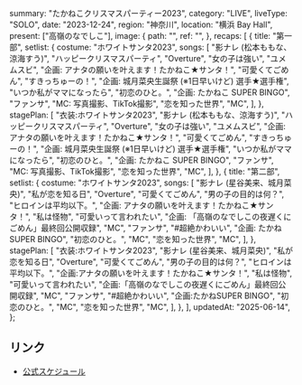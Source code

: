  summary: "たかねこクリスマスパーティー2023",
  category: "LIVE",
  liveType: "SOLO",
  date: "2023-12-24",
  region: "神奈川",
  location: "横浜 Bay Hall",
  present: ["高嶺のなでしこ"],
  image: {
    path: "",
    ref: "",
  },
  recaps: [
    {
      title: "第一部",
      setlist: {
        costume: "ホワイトサンタ2023",
        songs: [
          "影ナレ (松本ももな、涼海すう)",
          "ハッピークリスマスパーティ",
          "Overture",
          "女の子は強い",
          "ユメムスビ",
          "企画: アナタの願いを叶えます！たかねこ★サンタ！",
          "可愛くてごめん",
          "すきっちゅーの！",
          "企画: 城月菜央生誕祭 (※1日早いけど) 選手★選手権",
          "いつか私がママになったら",
          "初恋のひと。",
          "企画: たかねこ SUPER BINGO",
          "ファンサ",
          "MC: 写真撮影、TikTok撮影",
          "恋を知った世界",
          "MC",
        ],
      },
      stagePlan: [
        "衣装:ホワイトサンタ2023",
        "影ナレ (松本ももな、涼海すう)",
        "ハッピークリスマスパーティ",
        "Overture",
        "女の子は強い",
        "ユメムスビ",
        "企画: アナタの願いを叶えます！たかねこ★サンタ！",
        "可愛くてごめん",
        "すきっちゅーの！",
        "企画: 城月菜央生誕祭 (※1日早いけど) 選手★選手権",
        "いつか私がママになったら",
        "初恋のひと。",
        "企画: たかねこ SUPER BINGO",
        "ファンサ",
        "MC: 写真撮影、TikTok撮影",
        "恋を知った世界",
        "MC",
      ],
    },
    {
      title: "第二部",
      setlist: {
        costume: "ホワイトサンタ2023",
        songs: [
          "影ナレ (星谷美来、城月菜央)",
          "私が恋を知る日",
          "Overture",
          "可愛くてごめん",
          "男の子の目的は何？",
          "ヒロインは平均以下。",
          "企画: アナタの願いを叶えます！たかねこ★サンタ！",
          "私は怪物",
          "可愛いって言われたい",
          "企画: 「高嶺のなでしこの夜遅くにごめん」最終回公開収録",
          "MC",
          "ファンサ",
          "#超絶かわいい",
          "企画: たかねSUPER BINGO",
          "初恋のひと。",
          "MC",
          "恋を知った世界",
          "MC",
        ],
      },
      stagePlan: [
        "衣装:ホワイトサンタ2023",
        "影ナレ (星谷美来、城月菜央)",
        "私が恋を知る日",
        "Overture",
        "可愛くてごめん",
        "男の子の目的は何？",
        "ヒロインは平均以下。",
        "企画:アナタの願いを叶えます！たかねこ★サンタ！",
        "私は怪物",
        "可愛いって言われたい",
        "企画:「高嶺のなでしこの夜遅くにごめん」最終回公開収録",
        "MC",
        "ファンサ",
        "#超絶かわいい",
        "企画:たかねSUPER BINGO",
        "初恋のひと。",
        "MC",
        "恋を知った世界",
        "MC",
      ],
    },
  ],
  updatedAt: "2025-06-14",
};

## リンク

- [公式スケジュール](https://takanenonadeshiko.jp/?p=1467)
